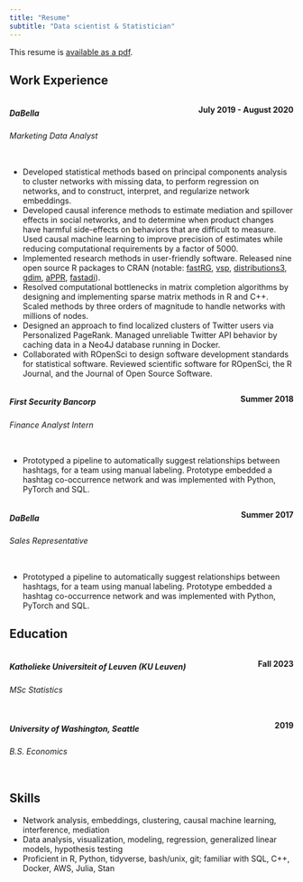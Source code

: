 ```yaml
---
title: "Resume"
subtitle: "Data scientist & Statistician"
---
```


This resume is [available as a pdf](McMillan_Josiah_Resume_2024.pdf.pdf).

<!-- Statistician with 6 years of experience analyzing network data, performing causal inference and building tools for data scientists. Track record of strategic thinking, clear communication and successful remote work. -->

## Work Experience



 
:::: {.columns}
::: {.column width="90%" style="align: left;"}
##### **DaBella**
###### Marketing Data Analyst
:::
::: {.column width="10%" style="text-align: right;"}
**July 2019 - August 2020**   
:::
::::

- Developed statistical methods based on principal components analysis to cluster networks with missing data, to perform regression on networks, and to construct, interpret, and regularize network embeddings.
- Developed causal inference methods to estimate mediation and spillover effects in social networks, and to determine when product changes have harmful side-effects on behaviors that are difficult to measure. Used causal machine learning to improve precision of estimates while reducing computational requirements by a factor of 5000.
- Implemented research methods in user-friendly software. Released nine open source R packages to CRAN (notable: [fastRG](https://rohelab.github.io/fastRG/), [vsp](https://rohelab.github.io/vsp/), [distributions3](https://alexpghayes.github.io/distributions3/), [gdim](https://rohelab.github.io/gdim/), [aPPR](https://rohelab.github.io/aPPR/), [fastadi](https://github.com/RoheLab/fastadi)).
- Resolved computational bottlenecks in matrix completion algorithms by designing and implementing sparse matrix methods in R and C++. Scaled methods by three orders of magnitude to handle networks with millions of nodes.
- Designed an approach to find localized clusters of Twitter users via Personalized PageRank. Managed unreliable Twitter API behavior by caching data in a Neo4J database running in Docker.
- Collaborated with ROpenSci to design software development standards for statistical software. Reviewed scientific software for ROpenSci, the R Journal, and the Journal of Open Source Software.



:::: {.columns}
::: {.column width="70%" style="align: left;"}
##### **First Security Bancorp**
###### Finance Analyst Intern
:::
::: {.column width="30%" style="text-align: right;"}
**Summer 2018**  
:::
::::

- Prototyped a pipeline to automatically suggest relationships between hashtags, for a team using manual labeling. Prototype embedded a hashtag co-occurrence network and was implemented with Python, PyTorch and SQL.


:::: {.columns}
::: {.column width="70%" style="align: left;"}
##### **DaBella**
###### Sales Representative
:::
::: {.column width="30%" style="text-align: right;"}
**Summer 2017**  
:::
::::

- Prototyped a pipeline to automatically suggest relationships between hashtags, for a team using manual labeling. Prototype embedded a hashtag co-occurrence network and was implemented with Python, PyTorch and SQL.


## Education  

:::: {.columns}
::: {.column width="90%" style="align: left;"}
##### **Katholieke Universiteit of Leuven (KU Leuven)**
###### MSc Statistics   
:::
::: {.column width="10%" style="text-align: right;"}
**Fall 2023**
:::
::::

:::: {.columns}
::: {.column width="90%" style="align: left;"}
##### **University of Washington, Seattle**
###### B.S. Economics
:::
::: {.column width="10%" style="text-align: right;"}
**2019**  
:::
::::

## Skills

- Network analysis, embeddings, clustering, causal machine learning, interference, mediation
- Data analysis, visualization, modeling, regression, generalized linear models, hypothesis testing
- Proficient in R, Python, tidyverse, bash/unix, git; familiar with SQL, C++, Docker, AWS, Julia, Stan 
